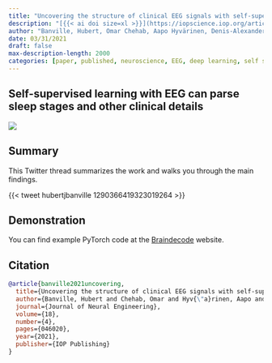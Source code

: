 ```yaml
---
title: "Uncovering the structure of clinical EEG signals with self-supervised learning"
description: "[{{< ai doi size=xl >}}](https://iopscience.iop.org/article/10.1088/1741-2552/abca18) [{{< bi file-pdf size=1.5em >}}](https://arxiv.org/pdf/2007.16104)"
author: "Banville, Hubert, Omar Chehab, Aapo Hyvärinen, Denis-Alexander Engemann, and Alexandre Gramfort."
date: 03/31/2021
draft: false
max-description-length: 2000
categories: [paper, published, neuroscience, EEG, deep learning, self supervised]
---
```


## Self-supervised learning with EEG can parse sleep stages and other clinical details

![](../banville_2021_ssl.png)

## Summary

This Twitter thread summarizes the work and walks you through the main findings.

{{< tweet hubertjbanville 1290366419323019264 >}}

## Demonstration

You can find example PyTorch code at the [Braindecode](https://braindecode.org/stable/auto_examples/plot_relative_positioning.html) website.

## Citation

```bibtex
@article{banville2021uncovering,
  title={Uncovering the structure of clinical EEG signals with self-supervised learning},
  author={Banville, Hubert and Chehab, Omar and Hyv{\"a}rinen, Aapo and Engemann, Denis-Alexander and Gramfort, Alexandre},
  journal={Journal of Neural Engineering},
  volume={18},
  number={4},
  pages={046020},
  year={2021},
  publisher={IOP Publishing}
}
```